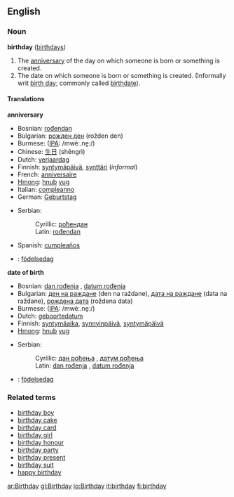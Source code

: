 ==English==

===Noun===
'''birthday'''  ([[birthdays]])
# The [[anniversary]] of the day on which someone is born or something is created.
# The date on which someone is born or something is created. (Informally writ [[birth day]]; commonly called [[birthdate]]).

====Translations====
'''anniversary'''
{{top}}
*Bosnian: [[rođendan#Bosnian|rođendan]] {{m}}
*Bulgarian: [[рожден ден]] (rožden den)
*Burmese: ([[IPA]]: /mwèː.nḛː/)
*Chinese: [[生日]] (shēngrì)
*Dutch: [[verjaardag]] {{m}}
*Finnish: [[syntymäpäivä]], [[synttäri]] (''informal'')
*French: [[anniversaire]] {{m}}
*[[Hmong]]: [[hnub]] [[yug]]
*Italian: [[compleanno]] {{m}}
*German: [[Geburtstag]] {{m}}
{{mid}}
*Serbian:
*:Cyrillic: [[рођендан#Serbian|рођендан]] {{m}}
*:Latin: [[rođendan#Serbian|rođendan]] {{m}}
*Spanish: [[cumpleaños]] {{m}}
*{{sv}}: [[födelsedag]] {{c}}
{{bottom}}

'''date of birth'''
{{top}}
*Bosnian: [[dan rođenja#Bosnian|dan rođenja]] {{m}}, [[datum rođenja#Bosnian|datum rođenja]] {{m}}
*Bulgarian: [[ден на раждане]] (den na raždane), [[дата на раждане]] (data na raždane), [[рождена дата]] (roždena data)
*Burmese: ([[IPA]]: /mwèː.nḛː/)
*Dutch: [[geboortedatum]] {{m}}
*Finnish: [[syntymäaika]], [[synnyinpäivä]], [[syntymäpäivä]]
*[[Hmong]]: [[hnub]] [[yug]]
{{mid}}
*Serbian:
*:Cyrillic: [[дан рођења#Serbian|дан рођења]] {{m}}, [[датум рођења#Serbian|датум рођења]] {{m}}
*:Latin: [[dan rođenja#Serbian|dan rođenja]] {{m}}, [[datum rođenja#Serbian|datum rođenja]] {{m}}
*{{sv}}: [[födelsedag]] {{c}}
{{bottom}}

===Related terms===
*[[birthday boy]]
*[[birthday cake]]
*[[birthday card]]
*[[birthday girl]]
*[[birthday honour]]
*[[birthday party]]
*[[birthday present]]
*[[birthday suit]]
*[[happy birthday]]

[[ar:Birthday]]
[[gl:Birthday]]
[[io:Birthday]]
[[it:birthday]]
[[fi:birthday]]